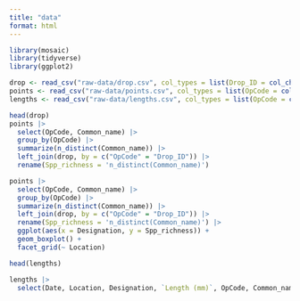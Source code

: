 ```yaml
---
title: "data"
format: html
---
```


```r
library(mosaic)
library(tidyverse)
library(ggplot2)
```

```r
drop <- read_csv("raw-data/drop.csv", col_types = list(Drop_ID = col_character()))
points <- read_csv("raw-data/points.csv", col_types = list(OpCode = col_character()))
lengths <- read_csv("raw-data/lengths.csv", col_types = list(OpCode = col_character()))
```

```r
head(drop)
points |> 
  select(OpCode, Common_name) |> 
  group_by(OpCode) |> 
  summarize(n_distinct(Common_name)) |> 
  left_join(drop, by = c("OpCode" = "Drop_ID")) |> 
  rename(Spp_richness = 'n_distinct(Common_name)')

```

```r
points |> 
  select(OpCode, Common_name) |> 
  group_by(OpCode) |> 
  summarize(n_distinct(Common_name)) |> 
  left_join(drop, by = c("OpCode" = "Drop_ID")) |> 
  rename(Spp_richness = 'n_distinct(Common_name)') |> 
  ggplot(aes(x = Designation, y = Spp_richness)) +
  geom_boxplot() +
  facet_grid(~ Location)
```

```r
head(lengths)

lengths |> 
  select(Date, Location, Designation, `Length (mm)`, OpCode, Common_name)
```
















